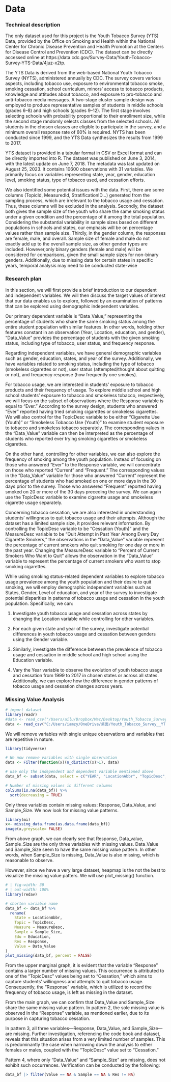# Data

### Technical description

The only dataset used for this project is the Youth Tobacco Survey (YTS) Data, provided by the Office on Smoking and Health within the National Center for Chronic Disease Prevention and Health Promotion at the Centers for Disease Control and Prevention (CDC). The dataset can be directly accessed online at https://data.cdc.gov/Survey-Data/Youth-Tobacco-Survey-YTS-Data/4juz-x2tp.

The YTS Data is derived from the web-based National Youth Tobacco Survey (NYTS), administered annually by CDC. The survey covers various aspects, including tobacco use, exposure to environmental tobacco smoke, smoking cessation, school curriculum, minors' access to tobacco products, knowledge and attitudes about tobacco, and exposure to pro-tobacco and anti-tobacco media messages. A two-stage cluster sample design was employed to produce representative samples of students in middle schools (grades 6–8) and high schools (grades 9–12). The first stage involves selecting schools with probability proportional to their enrollment size, while the second stage randomly selects classes from the selected schools. All students in the chosen classes are eligible to participate in the survey, and a minimum overall response rate of 60% is required. NYTS has been conducted since 1999, and the YTS Data synthesizes the results from 1999 to 2017. 

YTS dataset is provided in a tabular format in CSV or Excel format and can be directly imported into R. The dataset was published on June 3, 2014, with the latest update on June 7, 2018. The metadata was last updated on August 25, 2023. It contains 10600 observations with 31 variables. We primarily focus on variables representing state, year, gender, education level, smoking status, type of tobacco used, and cessation efforts.

We also identified some potential issues with the data. First, there are some columns (TopicId, MeasuredId, StratificationID...) generated from the sampling process, which are irrelevant to the tobacco usage and cessation. Thus, these columns will be excluded in the analysis. Secondly, the dataset both gives the sample size of the youth who share the same smoking status under a given condition and the percentage of it among the total population. Considering the substantial variability in sample sizes based on different populations in schools and states, our emphasis will be on percentage values rather than sample size. Thirdly, in the gender column, the responses are female, male, and overall. Sample size of female and male do not exactly add up to the overall sample size, as other gender types are included. However,only binary genders (female and male) will be considered for comparisons, given the small sample sizes for non-binary genders. Additionally, due to missing data for certain states in specific years, temporal analysis may need to be conducted state-wise


### **Research plan**

In this section, we will first provide a brief introduction to our dependent and independent variables. We will then discuss the target values of interest that our data enables us to explore, followed by an examination of patterns that can be explored using demographic independent variables.

Our primary dependent variable is "Data_Value," representing the percentage of students who share the same smoking status among the entire student population with similar features. In other words, holding other features constant in an observation (Year, Location, education, and gender), "Data_Value" provides the percentage of students with the given smoking status, including type of tobacco, user status, and frequency response.

Regarding independent variables, we have general demographic variables such as gender, education, states, and year of the survey. Additionally, we have variables related to smoking status, including the type of tobacco (smokeless cigarettes or not), user status (attempted/thought about quitting or not), and frequency response (how frequently one smokes).

For tobacco usage, we are interested in students' exposure to tobacco products and their frequency of usage. To explore middle school and high school students' exposure to tobacco and smokeless tobacco, respectively, we will focus on the subset of observations where the Response variable is equal to "Ever." According to the survey design, students who answered "Ever" reported having tried smoking cigarettes or smokeless cigarettes. We will also control for the TopicDesc variable to be either "Cigarette Use (Youth)" or "Smokeless Tobacco Use (Youth)" to examine student exposure to tobacco and smokeless tobacco separately. The corresponding values in the "Data_Value" variable can then be interpreted as the percentage of students who reported ever trying smoking cigarettes or smokeless cigarettes.

On the other hand, controlling for other variables, we can also explore the frequency of smoking among the youth population. Instead of focusing on those who answered "Ever" to the Response variable, we will concentrate on those who reported "Current" and "Frequent." The corresponding values in the "Data_Value" variable for those who answered "Current" represent the percentage of students who had smoked on one or more days in the 30 days prior to the survey. Those who answered "Frequent" reported having smoked on 20 or more of the 30 days preceding the survey. We can again use the TopicDesc variable to examine cigarette usage and smokeless cigarette usage separately.

Concerning tobacco cessation, we are also interested in understanding students' willingness to quit tobacco usage and their attempts. Although the dataset has a limited sample size, it provides relevant information. By controlling the TopicDesc variable to be "Cessation (Youth)" and the MeasureDesc variable to be "Quit Attempt in Past Year Among Every Day Cigarette Smokers," the observations in the "Data_Value" variable represent the percentage of current smokers who quit smoking for one day or more in the past year. Changing the MeasureDesc variable to "Percent of Current Smokers Who Want to Quit" allows the observation in the "Data_Value" variable to represent the percentage of current smokers who want to stop smoking cigarettes.

While using smoking status-related dependent variables to explore tobacco usage prevalence among the youth population and their desire to quit smoking, we will employ demographic independent variables such as States, Gender, Level of education, and year of the survey to investigate potential disparities in patterns of tobacco usage and cessation in the youth population. Specifically, we can:

1.  Investigate youth tobacco usage and cessation across states by changing the Location variable while controlling for other variables.

2.  For each given state and year of the survey, investigate potential differences in youth tobacco usage and cessation between genders using the Gender variable.

3.  Similarly, investigate the difference between the prevalence of tobacco usage and cessation in middle school and high school using the Education variable.

4.  Vary the Year variable to observe the evolution of youth tobacco usage and cessation from 1999 to 2017 in chosen states or across all states. Additionally, we can explore how the difference in gender patterns of tobacco usage and cessation changes across years.

### Missing Value Analysis

```r
# import dataset
library(readr)
#data <- read_csv("/Users/ailu/Dropbox/Mac/Desktop/Youth_Tobacco_Survey__YTS__Data.csv",show_col_types = FALSE)
data <- read_csv("C:/Users/iamzy/OneDrive/桌面/Youth_Tobacco_Survey__YTS__Data.csv",show_col_types = FALSE)
```

We will remove variables with single unique observations and variables that are repetitive in nature.

```r
library(tidyverse)

# We now remove variables with single observation 
data <- Filter(function(x)(n_distinct(x)>1), data)

# use only the independent and dependent variable mentioned above
data_bf <- subset(data, select = c("YEAR", "LocationAbbr", "TopicDesc", "MeasureDesc", "Response","Data_Value","Sample_Size", "Gender", "Education"))

# Number of missing values in different columns
colSums(is.na(data_bf)) %>%
  sort(decreasing = TRUE)
```

Only three variables contain missing values: Response, Data_Value, and Sample_Size. We now look for missing value patterns.

```r
library(mi)
x<- missing_data.frame(as.data.frame(data_bf))
image(x,greyscale= FALSE)
```

From above graph, we can clearly see that Response, Data_value, Sample_Size are the only three variables with missing values. Data_Value and Sample_Size seem to have the same missing value pattern. In other words, when Sample_Size is missing, Data_Value is also missing, which is reasonable to observe.

However, since we have a very large dataset, heapmap is the not the best to visualize the missing value patters. We will use plot_missing() function.

```r
# | fig-width: 30
# | out-width: 100%
library(redav)

# shorten variable name
data_bf <- data_bf %>% 
  rename(
    State = LocationAbbr,
    Topic = TopicDesc, 
    Measure = MeasureDesc, 
    Sample = Sample_Size, 
    Edu = Education,
    Res = Response,
    Value = Data_Value
)
plot_missing(data_bf, percent = FALSE)
```

From the upper marginal graph, it is evident that the variable "Response" contains a larger number of missing values. This occurrence is attributed to one of the "TopicDesc" values being set to "Cessation," which aims to capture students' willingness and attempts to quit tobacco usage. Consequently, the "Response" variable, which is utilized to record the frequency of tobacco usage, is left as missing in the dataset.

From the main graph, we can confirm that Data_Value and Sample_Size share the same missing value pattern. In pattern 2, the sole missing value is observed in the "Response" variable, as mentioned earlier, due to its purpose in capturing tobacco cessation.

In pattern 3, all three variables---Response, Data_Value, and Sample_Size---are missing. Further investigation, referencing the code book and dataset, reveals that this situation arises from a very limited number of samples. This is predominantly the case when narrowing down the analysis to either females or males, coupled with the "TopicDesc" value set to "Cessation."

Pattern 4, where only "Data_Value" and "Sample_Size" are missing, does not exhibit such occurrences. Verification can be conducted by the following:

```r
data_bf |> filter(Value == NA & Sample == NA & Res != NA)
```
